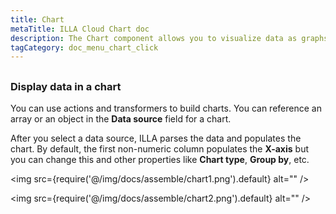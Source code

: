 ```yaml
---
title: Chart
metaTitle: ILLA Cloud Chart doc
description: The Chart component allows you to visualize data as graphs and charts. It's built using Chart.js.
tagCategory: doc_menu_chart_click
---
```


## <Heading hidden>Chart</Heading>

### Display data in a chart

You can use actions and transformers to build charts. You can reference an array or an object in the **Data source** field for a chart. 

After you select a data source, ILLA parses the data and populates the chart. By default, the first non-numeric column populates the **X-axis** but you can change this and other properties like **Chart type**, **Group by**, etc.

<img src={require('@/img/docs/assemble/chart1.png').default} alt="" />

<img src={require('@/img/docs/assemble/chart2.png').default} alt="" />
